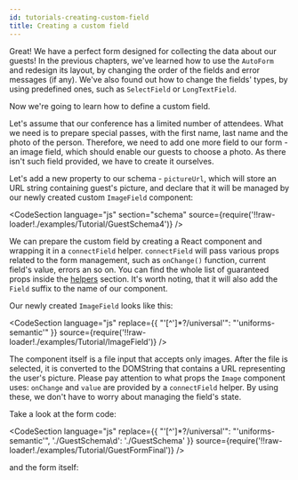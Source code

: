 ```yaml
---
id: tutorials-creating-custom-field
title: Creating a custom field
---
```



Great! We have a perfect form designed for collecting the data about our guests!
In the previous chapters, we've learned how to use the `AutoForm` and redesign its layout, by changing the order of the fields and error messages (if any).
We've also found out how to change the fields' types, by using predefined ones, such as `SelectField` or `LongTextField`.

Now we're going to learn how to define a custom field.

Let's assume that our conference has a limited number of attendees.
What we need is to prepare special passes, with the first name, last name and the photo of the person.
Therefore, we need to add one more field to our form - an image field, which should enable our guests to choose a photo.
As there isn't such field provided, we have to create it ourselves.

Let's add a new property to our schema - `pictureUrl`, which will store an URL string containing guest's picture,
and declare that it will be managed by our newly created custom `ImageField` component:

<CodeSection
  language="js"
  section="schema"
  source={require('!!raw-loader!./examples/Tutorial/GuestSchema4')}
/>

We can prepare the custom field by creating a React component and wrapping it in a `connectField` helper.
`connectField` will pass various props related to the form management, such as `onChange()` function, current field's value, errors an so on.
You can find the whole list of guaranteed props inside the [helpers](/docs/api-helpers#connectfieldcomponent-options) section.
It's worth noting, that it will also add the `Field` suffix to the name of our component.

Our newly created `ImageField` looks like this:

<CodeSection
  language="js"
  replace={{ "'[^']*?/universal'": "'uniforms-semantic'" }}
  source={require('!!raw-loader!./examples/Tutorial/ImageField')}
/>

The component itself is a file input that accepts only images.
After the file is selected, it is converted to the DOMString that contains a URL representing the user's picture.
Please pay attention to what props the `Image` component uses: `onChange` and `value` are provided by a `connectField` helper.
By using these, we don't have to worry about managing the field's state.

Take a look at the form code:

<CodeSection
  language="js"
  replace={{
    "'[^']*?/universal'": "'uniforms-semantic'",
    './GuestSchema\\d': './GuestSchema'
  }}
  source={require('!!raw-loader!./examples/Tutorial/GuestFormFinal')}
/>

and the form itself:

<TutorialForm>
  <GuestFormFinal />
</TutorialForm>
